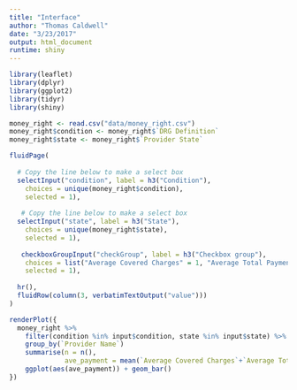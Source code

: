```yaml
---
title: "Interface"
author: "Thomas Caldwell"
date: "3/23/2017"
output: html_document
runtime: shiny
---
```


```r
library(leaflet)
library(dplyr)
library(ggplot2)
library(tidyr)
library(shiny)

```

```r
money_right <- read.csv("data/money_right.csv")
money_right$condition <- money_right$`DRG Definition`
money_right$state <- money_right$`Provider State`
```

```r
fluidPage(
    
  # Copy the line below to make a select box 
  selectInput("condition", label = h3("Condition"), 
    choices = unique(money_right$condition), 
    selected = 1),
  
   # Copy the line below to make a select box 
  selectInput("state", label = h3("State"), 
    choices = unique(money_right$state), 
    selected = 1),
  
   checkboxGroupInput("checkGroup", label = h3("Checkbox group"), 
    choices = list("Average Covered Charges" = 1, "Average Total Payments" = 2, "Average Medicare Payments" = 3),
    selected = 1),
  
  hr(),
  fluidRow(column(3, verbatimTextOutput("value")))
)
```

```r
renderPlot({
  money_right %>%
    filter(condition %in% input$condition, state %in% input$state) %>%
    group_by(`Provider Name`)
    summarise(n = n(),
              ave_payment = mean(`Average Covered Charges`+`Average Total Payments`+`Average Medicare Payments`, na.rm = TRUE)) %>%
    ggplot(aes(ave_payment)) + geom_bar()
})
```





